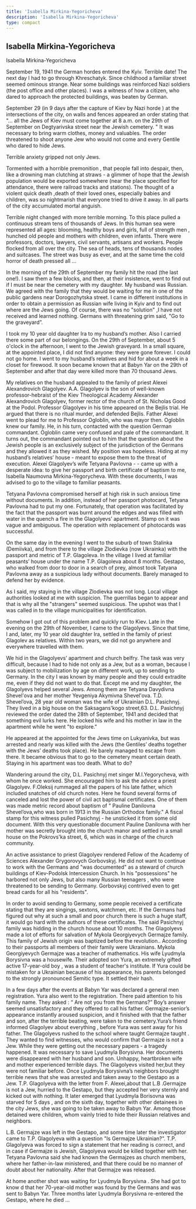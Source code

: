 ```yaml
---
title: 'Isabella Mirkina-Yegoricheva'
description: 'Isabella Mirkina-Yegoricheva'
type: compact
---
```


## Isabella Mirkina-Yegoricheva

Isabella Mirkina-Yegoricheva

September 19, 1941 the German hordes entered the Kyiv. Terrible date! The next
day I had to go through Khreschatyk. Since childhood a familiar street seemed
ominous strange. Near some buildings was reinforced Nazi soldiers (the post
office and other places). I was a witness of how a citizen, who dared to
approach the protected buildings, was beaten by German.

September 29 (in 9 days after the capture of Kiev by Nazi horde ) at the
intersections of the city, on walls and fences appeared an order stating that
"... all the Jews of Kiev must come together at 8 a.m. on the 29th of September
on Degtyarіvska street near the Jewish cemetery. " It was necessary to bring
warm clothes, money and valuables. The order threatened to shoot anyone Jew who
would not come and every Gentile who dared to hide Jews.

Terrible anxiety gripped not only Jews.

Tormented with a horrible premonition , that people fall into despair, then,
like a drowning man clutching at straws - a glimmer of hope that the Jewish
population would be exported somewhere (near the place specified for attendance,
there were railroad tracks and stations). The thought of a violent quick death
,death of their loved ones, especially babies and children, was so nightmarish
that everyone tried to drive it away. In all parts of the city accumulated
mortal anguish.

Terrible night changed with more terrible morning. To this place pulled a
continuous stream tens of thousands of Jews. In this human sea were represented
all ages: blooming, healthy boys and girls, full of strength men , hunched old
people and mothers with children, even infants. There were professors, doctors,
lawyers, civil servants, artisans and workers. People flocked from all over the
city. The sea of heads, tens of thousands nodes and suitcases. The street was
busy as ever, and at the same time the cold horror of death pressed all ...

In the morning of the 29th of September my family hit the road (the last one!).
I saw them a few blocks, and then, at their insistence, went to find out if I
must be near the cemetery with my daughter. My husband was Russian. We agreed
with the family that they would be waiting for me in one of the public gardens
near Dorogozhytska street. I came in different institutions in order to obtain a
permission as Russian wife living in Kyiv and to find out where are the Jews
going. Of course, there was no "solution" ,I have not received and learned
nothing. Germans with threatening grim said, "Go to the graveyard”.

I took my 10 year old daughter Ira to my husband’s mother. Also I carried there
some part of our belongings. On the 29th of September, about 5 o'clock in the
afternoon, I went to the Jewish graveyard. In a small square, at the appointed
place, I did not find anyone: they were gone forever. I could not go home. I
went to my husband’s relatives and hid for about a week in a closet for
firewood. It soon became known that at Babyn Yar on the 29th of September and
after that day were killed more than 70 thousand Jews.

My relatives on the husband appealed to the family of priest Alexei
Alexandrovich Glagolyev. A.A. Glagolyev is the son of well-known
professor-hebraist of the Kiev Theological Academy Alexander Alexandrovich
Glagolyev, former rector of the church of St. Nicholas Good at the Podol.
Professor Glagolyev in his time appeared on the Bejlis trial. He argued that
there is no ritual murder, and defended Bejlis. Father Alexei went to plead for
me to Professor Ogloblin, who was mayor then. Ogloblin knew our family. He, in
his turn, contacted with the question German commandant. Ogloblin came very
confused and pale of the commandant. It turns out, the commandant pointed out to
him that the question about the Jewish people is an exclusively subject of the
jurisdiction of the Germans and they allowed it as they wished. My position was
hopeless. Hiding at my husband’s relatives’ house - meant to expose them to the
threat of execution. Alexei Glagolyev’s wife Tetyana Pavlovna - - came up with a
desperate idea: to give her passport and birth certificate of baptism to me,
Isabella Naumovna Mirkina-Yegorycheva. With these documents, I was advised to go
to the village to familiar peasants.

Tetyana Pavlovna compromised herself at high risk in such anxious time without
documents. In addition, instead of her passport photocard, Tetyana Pavlovna had
to put my one. Fortunately, that operation was facilitated by the fact that the
passport was burnt around the edges and was filled with water in the quench a
fire in the Glagolyevs’ apartment. Stamp on it was vague and ambiguous. The
operation with replacement of photocards was successful.

On the same day in the evening I went to the suburb of town Stalinka (Demiivka),
and from there to the village Zlodievka (now Ukrainka) with the passport and
metric of T.P. Glagoleva. In the village I lived at familiar peasants’ house
under the name T.P. Glagoleva about 8 months. Gestapo, who walked from door to
door in a search of prey, almost took Tatyana Pavlovna away as a suspicious lady
without documents. Barely managed to defend her by evidence.

As I said, my staying in the village Zlodievka was not long. Local village
authorities looked at me with suspicion. The guerrillas began to appear and that
is why all the "strangers" seemed suspicious. The upshot was that I was called
in to the village municipalities for identification.

Somehow I got out of this problem and quickly run to Kiev. Late in the evening
on the 29th of November, I came to the Glagolyevs. Since that time, I and,
later, my 10 year old daughter Ira, settled in the family of priest Glagolev as
relatives. Within two years, we did not go anywhere and everywhere travelled
with them.

We hid in the Glagolyevs’ apartment and church belfry. The task was very
difficult, because I had to hide not only as a Jew, but as a woman, because I
was subject to mobilization by age on different work, up to sending to Germany.
In the city I was known by many people and they could extradite me, even if they
did not want to do that. Except me and my daughter, the Glagolyevs helped
several Jews. Among them are Tetyana Davydivna Shevel'ova and her mother
Yevgeniya Akymivna Shevel'ova. T.D. Shevel’ova, 28 year old woman was the wife
of Ukrainian D.L. Pasichnyj. They lived in a big house on the Saksagans'kogo
street,63. D.L. Pasichnyj reviewed the order dated the 28th of September, 1941
and decided that something evil lurks here. He locked his wife and his mother in
law in the apartment while he went "to explore."

He appeared at the appointed for the Jews time on Lukyanivka, but was arrested
and nearly was killed with the Jews (the Gentiles’ deaths together with the
Jews’ deaths took place). He barely managed to escape from there. It became
obvious that to go to the cemetery meant certain death. Staying in his apartment
was too death. What to do?

Wandering around the city, D.L. Pasichnyj met singer M.I.Yegorycheva, with whom
he once worked. She encouraged him to ask the advice a priest Glagolyev.
F.Oleksij rummaged all the papers of his late father, which included snatches of
old church notes. Here he found several forms of canceled and lost the power of
civil act baptismal certificates. One of them was made metric record about
baptism of " Pauline Danilovna Shevel’ova,who was born in 1913 in the Russian
Orthodox family." A fiscal stamp for this witness pulled Pasichnyj - he
unsticked it from some old document. With this very questionable document
Pauline Danilovna with her mother was secretly brought into the church manor and
settled in a small house on the Pokrovs'ka street, 6, which was in charge of the
church community.

An active assistance to priest Glagolyev rendered Fellow of the Academy of
Sciences Alexander Grygorovych Gorbovskyj. He did not want to continue to work
with the Germans and "was documented" as a steward of church buildings of
Kiev-Podolsk Intercession Church. In his "possessions" he harbored not only
Jews, but also many Russian teenagers , who were threatened to be sending to
Germany. Gorbovskyj contrived even to get bread cards for all his "residents".

In order to avoid sending to Germany, some people received a certificate stating
that they are singings, sextons, watchmen, etc. If the Germans had figured out
why at such a small and poor church there is such a huge staff, it would go hard
with the authors of these certificates. The said Pasichnyj family was hidding in
the church house about 10 months. The Glagolyevs made a lot of efforts for
salvation of Mykola Georgiyevych Germajze family. This family of Jewish origin
was baptized before the revolution.. According to their passports all members of
their family were Ukrainians. Mykola Georgiyevych Germajze was a teacher of
mathematics. His wife Lyudmyla Borysivna was a housewife. Their adopted son
Yura, an extremely gifted active 17-year-old boy , was a student of teacher's
institute. If Yura could be mistaken for a Ukrainian because of his appearance,
his parents belonged to the strongly pronounced Semitic type. It settled their
hash.

In a few days after the events at Babyn Yar was declared a general men
registration. Yura also went to the registration. There paid attention to his
family name. They asked : “ Are not you from the Germans?” Boy’s answer seemed
unsatisfactory and they offered to call his father. Germajze-senior’s appearance
instantly aroused suspicion, and it finished with that the father and son, after
the terrible beating, were taken to the cemetery.Yura’s friend informed
Glagolyev about everything , before Yura was sent away for his father. The
Glagolyevs rushed to the school where taught Germajze taught . They wanted to
find witnesses, who would confirm that Germajze is not a Jew. While they were
getting out the necessary papers - a tragedy happened. It was necessary to save
Lyudmyla Borysivna. Her documents were disappeared with her husband and son.
Unhappy, heartbroken wife and mother experienced terrible days. The Glagolyevs
visited her,but they were not familiar before. Once Lyudmyla Borysivna’s
neighbors brought terrible news that she was arrested and taken away to the
Gestapo as a Jew. T.P. Glagolyeva with the letter from F. Alexei,about that L.B
.Germajze is not a Jew, hurried to the Gestapo, but they accepted her very
sternly and kicked out with nothing. It later emerged that Lyudmyla Borisovna
was starved for 5 days , and on the sixth day, together with other detainees in
the city Jews, she was going to be taken away to Babyn Yar. Among those detained
were children, whom vainly tried to hide their Russian relatives and neighbors.

L.B. Germajze was left in the Gestapo, and some time later the investigator came
to T.P. Glagolyeva with a question "Is Germajze Ukrainian?". T.P. Glagolyeva was
forced to sign a statement that her reading is correct, and in case if Germajze
is Jewish, Glagolyeva would be killed together with her. Tetyana Pavlovna said
she had known the Germajzes as church members, where her father-in-law
ministered, and that there could be no manner of doubt about her nationality.
After that Germajze was released.

At home another shot was waiting for Lyudmyla Borysivna . She had got to know d
that her 70-year-old mother was found by the Germans and was sent to Babyn Yar.
Three months later Lyudmyla Borysivna re-entered the Gestapo, where he died ...
